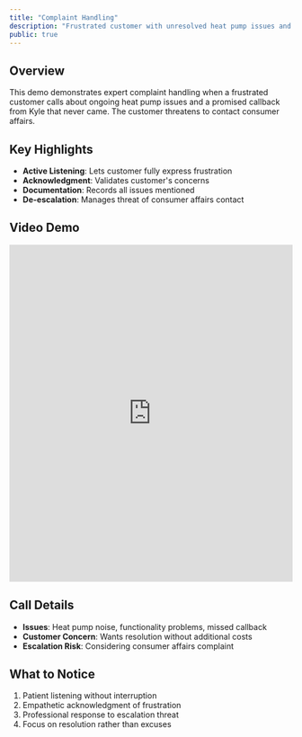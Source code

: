 ```yaml
---
title: "Complaint Handling"
description: "Frustrated customer with unresolved heat pump issues and no callback"
public: true
---
```


## Overview

This demo demonstrates expert complaint handling when a frustrated customer calls about ongoing heat pump issues and a promised callback from Kyle that never came. The customer threatens to contact consumer affairs.

## Key Highlights

- **Active Listening**: Lets customer fully express frustration
- **Acknowledgment**: Validates customer's concerns
- **Documentation**: Records all issues mentioned
- **De-escalation**: Manages threat of consumer affairs contact

## Video Demo

<iframe
  src="https://share.descript.com/embed/W5RGt8b1I1p"
  width="100%"
  height="600"
  frameBorder="0"
  allowFullScreen
  className="rounded-xl"
></iframe>

## Call Details

- **Issues**: Heat pump noise, functionality problems, missed callback
- **Customer Concern**: Wants resolution without additional costs
- **Escalation Risk**: Considering consumer affairs complaint

## What to Notice

1. Patient listening without interruption
2. Empathetic acknowledgment of frustration
3. Professional response to escalation threat
4. Focus on resolution rather than excuses
